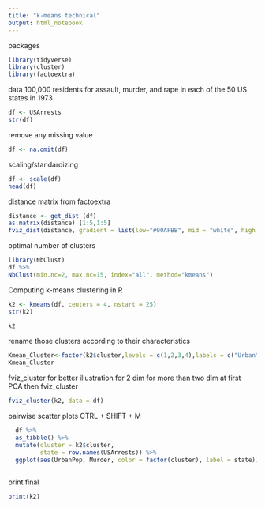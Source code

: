 ```yaml
---
title: "k-means technical"
output: html_notebook
---
```


packages
```r
library(tidyverse)
library(cluster)
library(factoextra)
```

data
 100,000 residents for assault, murder, and rape in each of the 50 US states in 1973
```r
df <- USArrests
str(df)
```

remove any missing value
```r
df <- na.omit(df)
```

scaling/standardizing
```r
df <- scale(df)
head(df)
```

distance matrix from factoextra 
```r
distance <- get_dist (df)
as.matrix(distance) [1:5,1:5]
fviz_dist(distance, gradient = list(low="#00AFBB", mid = "white", high = "#FC4E07"))
```

optimal number of clusters 
```r
library(NbClust)
df %>% 
NbClust(min.nc=2, max.nc=15, index="all", method="kmeans")
```





Computing k-means clustering in R
```r
k2 <- kmeans(df, centers = 4, nstart = 25)
str(k2)
```

```r
k2
```


rename those clusters according to their characteristics
```r
Kmean_Cluster<-factor(k2$cluster,levels = c(1,2,3,4),labels = c("Urban", "Rap", "NO!", "Murder"))
Kmean_Cluster
```



fviz_cluster for better illustration for 2 dim 
for more than two dim at first PCA then fviz_cluster
```r
fviz_cluster(k2, data = df)
```

pairwise scatter plots
CTRL + SHIFT + M
```r
  df %>% 
  as_tibble() %>%
  mutate(cluster = k2$cluster,
         state = row.names(USArrests)) %>%
  ggplot(aes(UrbanPop, Murder, color = factor(cluster), label = state)) + geom_text()
  
```


print final
```r
print(k2)
```

